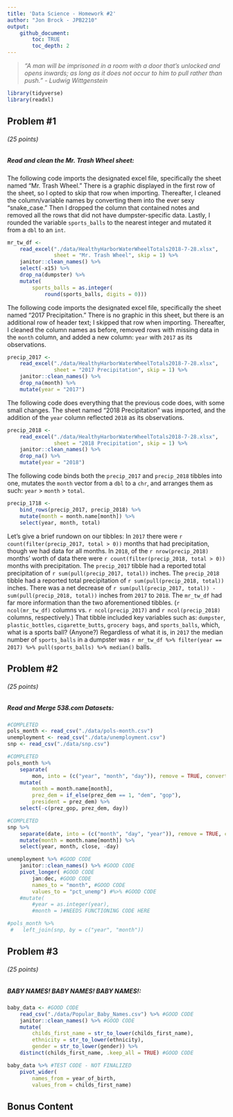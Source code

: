 ```yaml
---
title: 'Data Science - Homework #2'
author: "Jon Brock - JPB2210"
output: 
    github_document:
        toc: TRUE
        toc_depth: 2
---
```


> *"A man will be imprisoned in a room with a door that's unlocked and opens inwards; as long as it does not occur to him to pull rather than push." - Ludwig Wittgenstein*

```r
library(tidyverse)
library(readxl)
```

## Problem #1
###### (*25 points*)
##### *Read and clean the Mr. Trash Wheel sheet:*

The following code imports the designated excel file, specifically the sheet named "Mr. Trash Wheel." There is a graphic displayed in the first row of the sheet, so I opted to skip that row when importing. Thereafter, I cleaned the column/variable names by converting them into the ever sexy "snake_case." Then I dropped the column that contained notes and removed all the rows that did not have dumpster-specific data. Lastly, I rounded the variable `sports_balls` to the nearest integer and mutated it from a `dbl` to an `int`.

```r
mr_tw_df <-
    read_excel("./data/HealthyHarborWaterWheelTotals2018-7-28.xlsx", 
               sheet = "Mr. Trash Wheel", skip = 1) %>% 
    janitor::clean_names() %>% 
    select(-x15) %>% 
    drop_na(dumpster) %>% 
    mutate(
        sports_balls = as.integer(
            round(sports_balls, digits = 0)))
```

The following code imports the designated excel file, specifically the sheet named "2017 Precipitation." There is no graphic in this sheet, but there is an additional row of header text; I skipped that row when importing. Thereafter, I cleaned the column names as before, removed rows with missing data in the `month` column, and added a new column: `year` with `2017` as its observations.  

```r
precip_2017 <-
    read_excel("./data/HealthyHarborWaterWheelTotals2018-7-28.xlsx", 
               sheet = "2017 Precipitation", skip = 1) %>%
    janitor::clean_names() %>% 
    drop_na(month) %>% 
    mutate(year = "2017")
```

The following code does everything that the previous code does, with some small changes. The sheet named "2018 Precipitation" was imported, and the addition of the `year` column reflected `2018` as its observations.  

```r
precip_2018 <-
    read_excel("./data/HealthyHarborWaterWheelTotals2018-7-28.xlsx", 
               sheet = "2018 Precipitation", skip = 1) %>%
    janitor::clean_names() %>% 
    drop_na() %>% 
    mutate(year = "2018")
```

The following code binds both the `precip_2017` and `precip_2018` tibbles into one, mutates the `month` vector from a `dbl` to a `chr`, and arranges them as such: `year` > `month` > `total`.

```r
precip_1718 <-
    bind_rows(precip_2017, precip_2018) %>% 
    mutate(month = month.name[month]) %>% 
    select(year, month, total)
```

Let's give a brief rundown on our tibbles: In `2017` there were `r count(filter(precip_2017, total > 0))` months that had precipitation, though we had data for all months. In `2018`, of the `r nrow(precip_2018)` months' worth of data there were `r count(filter(precip_2018, total > 0))` months with precipitation. The `precip_2017` tibble had a reported total precipitation of `r sum(pull(precip_2017, total))` inches. The `precip_2018` tibble had a reported total precipitation of `r sum(pull(precip_2018, total))` inches. There was a net decrease of `r sum(pull(precip_2017, total)) - sum(pull(precip_2018, total))` inches from `2017` to `2018`. The `mr_tw_df` had far more information than the two aforementioned tibbles. (`r ncol(mr_tw_df)` columns vs. `r ncol(precip_2017)` and `r ncol(precip_2018)` columns, respectively.) That tibble included key variables such as: `dumpster`, `plastic_bottles`, `cigarette_butts`, `grocery bags`, and `sports_balls`, which, what is a sports ball? (Anyone?) Regardless of what it is, in `2017` the median number of `sports_balls` in a dumpster was `r mr_tw_df %>% filter(year == 2017) %>% pull(sports_balls) %>% median()` balls.

## Problem #2
###### (*25 points*)
##### *Read and Merge 538.com Datasets:*

```r
#COMPLETED
pols_month <- read_csv("./data/pols-month.csv")
unemployment <- read_csv("./data/unemployment.csv")
snp <- read_csv("./data/snp.csv")
```

```r
#COMPLETED
pols_month %>%
    separate(
        mon, into = (c("year", "month", "day")), remove = TRUE, convert = TRUE) %>%
    mutate(
        month = month.name[month],
        prez_dem = if_else(prez_dem == 1, "dem", "gop"),
        president = prez_dem) %>%
    select(-c(prez_gop, prez_dem, day))
```

```r
#COMPLETED
snp %>%
    separate(date, into = (c("month", "day", "year")), remove = TRUE, convert = TRUE) %>%
    mutate(month = month.name[month]) %>%
    select(year, month, close, -day)
```

```r
unemployment %>% #GOOD CODE
    janitor::clean_names() %>% #GOOD CODE
    pivot_longer( #GOOD CODE
        jan:dec, #GOOD CODE
        names_to = "month", #GOOD CODE
        values_to = "pct_unemp") #%>% #GOOD CODE
    #mutate(
        #year = as.integer(year),
        #month = )#NEEDS FUNCTIONING CODE HERE
```

```r
#pols_month %>% 
 #   left_join(snp, by = c("year", "month"))
```

## Problem #3
###### (*25 points*)
##### *BABY NAMES! BABY NAMES! BABY NAMES!:*

```r
baby_data <- #GOOD CODE
    read_csv("./data/Popular_Baby_Names.csv") %>% #GOOD CODE
    janitor::clean_names() %>% #GOOD CODE
    mutate(
        childs_first_name = str_to_lower(childs_first_name),
        ethnicity = str_to_lower(ethnicity),
        gender = str_to_lower(gender)) %>% 
    distinct(childs_first_name, .keep_all = TRUE) #GOOD CODE
```

```r
baby_data %>% #TEST CODE - NOT FINALIZED
    pivot_wider(
        names_from = year_of_birth,
        values_from = childs_first_name)
```

## Bonus Content
